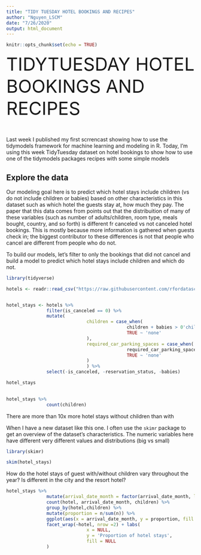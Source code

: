 ---
title: "TIDY TUESDAY HOTEL BOOKINGS AND RECIPES"
author: "Nguyen_LSCM"
date: "7/26/2020"
output: html_document
---

```{r setup, include=FALSE}
knitr::opts_chunk$set(echo = TRUE)
```


<font size = '10'> TIDYTUESDAY HOTEL BOOKINGS AND RECIPES </font>

<br>

Last week I published my first scrrencast showing how to use the tidymodels framework for machine learning and modeling in R. Today, I'm using this week TidyTuesday dataset on hotel bookings to show how to use one of the tidymodels packages recipes with some simple models 


## Explore the data

Our modeling goal here is to predict which hotel stays include children (vs do not include children or babies) based on other characteristics in this dataset such as which hotel the guests stay at, how much they pay. The paper that this data comes from points out that the distribuition of many of these variables (such as number of adults/children, room type, meals bought, country, and so forth) is different fr canceled vs not canceled hotel bookings. This is mostly because more information is gathered when guests check in; the biggest  contributor to these differences is not that people who cancel are different from people who do not.


To build our models, let's filter to only the bookings that did not cancel and build a model to predict which hotel stays include children and which do not. 


```{r}

library(tidyverse)

hotels <- readr::read_csv("https://raw.githubusercontent.com/rfordatascience/tidytuesday/master/data/2020/2020-02-11/hotels.csv")


hotel_stays <- hotels %>% 
               filter(is_canceled == 0) %>% 
               mutate(
                              children = case_when(
                                             children + babies > 0'children',
                                             TRUE ~ 'none'
                              ),
                              required_car_parking_spaces = case_when(
                                             required_car_parking_spaces> 0 ~ 'parking',
                                             TRUE ~ 'none'
                              )
                              ) %>% 
               select(-is_canceled, -reservation_status, -babies)

hotel_stays
               


```

```{r}

hotel_stays %>% 
               count(children)


```

There are more than 10x more hotel stays without children than with 


When I have a new dataset like this one. I often use the ``skimr`` package to get an overview of the dataset's characteristics. The numeric variables here have different very different values and distributions (big vs small) 

```{r}

library(skimr)

skim(hotel_stays)


```

How do the hotel stays of guest with/without children vary throughout the year? Is different in the city and the resort hotel? 

```{r}

hotel_stays %>% 
               mutate(arrival_date_month = factor(arrival_date_month, levels = month.name)) %>% 
               count(hotel, arrival_date_month, children) %>% 
               group_by(hotel,children) %>% 
               mutate(proportion = n/sum(n)) %>% 
               ggplot(aes(x = arrival_date_month, y = proportion, fill = children)) + geom_col(position = 'dodge') + scale_y_continuous(labels = scales::percent_format()) +
               facet_wrap(~hotel, nrow =2) + labs(
                              x = NULL,
                              y = 'Proportion of hotel stays',
                              fill = NULL
               )


```